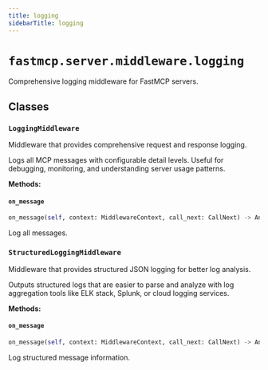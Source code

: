 ```yaml
---
title: logging
sidebarTitle: logging
---
```


# `fastmcp.server.middleware.logging`


Comprehensive logging middleware for FastMCP servers.

## Classes

### `LoggingMiddleware` <sup><a href="https://github.com/mengzhisuoliu/fastmcp/blob/main/src/fastmcp/server/middleware/logging.py#L10" target="_blank"><Icon icon="github" style="width: 14px; height: 14px;" /></a></sup>


Middleware that provides comprehensive request and response logging.

Logs all MCP messages with configurable detail levels. Useful for debugging,
monitoring, and understanding server usage patterns.


**Methods:**

#### `on_message` <sup><a href="https://github.com/mengzhisuoliu/fastmcp/blob/main/src/fastmcp/server/middleware/logging.py#L71" target="_blank"><Icon icon="github" style="width: 14px; height: 14px;" /></a></sup>

```python
on_message(self, context: MiddlewareContext, call_next: CallNext) -> Any
```

Log all messages.


### `StructuredLoggingMiddleware` <sup><a href="https://github.com/mengzhisuoliu/fastmcp/blob/main/src/fastmcp/server/middleware/logging.py#L92" target="_blank"><Icon icon="github" style="width: 14px; height: 14px;" /></a></sup>


Middleware that provides structured JSON logging for better log analysis.

Outputs structured logs that are easier to parse and analyze with log
aggregation tools like ELK stack, Splunk, or cloud logging services.


**Methods:**

#### `on_message` <sup><a href="https://github.com/mengzhisuoliu/fastmcp/blob/main/src/fastmcp/server/middleware/logging.py#L149" target="_blank"><Icon icon="github" style="width: 14px; height: 14px;" /></a></sup>

```python
on_message(self, context: MiddlewareContext, call_next: CallNext) -> Any
```

Log structured message information.

